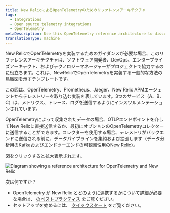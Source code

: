 ```yaml
---
title: New RelicによるOpenTelemetryのためのリファレンスアーキテクチャ
tags:
  - Integrations
  - Open source telemetry integrations
  - OpenTelemetry
metaDescription: Use this OpenTelemetry reference architecture to discuss New Relic implementations with your team.
translationType: machine
---
```



New RelicでOpenTelemetryを実装するためのガイダンスが必要な場合、このリファレンスアーキテクチャは、ソフトウェア開発者、DevOps、エンタープライズアーキテクト、およびテクノロジーマネージャーがプロジェクトで協力するのに役立ちます。これは、NewRelicでOpenTelemetryを実装する一般的な方法の鳥瞰図を示すテンプレートです。

この図は、OpenTelemetry、Prometheus、Jaeger、New Relic APMエージェントからテレメトリーを取り込む実装を表しています。3つのサービス（A、B、C）は、メトリクス、トレース、ログを送信するようにインスツルメンテーションされています。

OpenTelemetryによって収集されたデータの場合、OTLPエンドポイントを介してNew Relicに直接送信するか、最初にオプションのOpenTelemetryコレクターに送信することができます。コレクターを使用する場合、テレメトリがバックエンドに送信される前に、データパイプラインを集約および拡張します（データ分析用のKafkaおよびエンドツーエンドの可観測性用のNew Relic）。

図をクリックすると拡大表示されます。

<img
  title="Diagram showing a reference architecture for OpenTelemetry and New Relic"
  alt="Diagram showing a reference architecture for OpenTelemetry and New Relic"
  src={moreintegrationsOtelRefArch}
/>

次は何ですか？

* OpenTelemetry が New Relic とどのように連携するかについて詳細が必要な場合は、 [のベストプラクティス](/docs/more-integrations/open-source-telemetry-integrations/opentelemetry/opentelemetry-concepts) をご覧ください。
* セットアップを始めるには、 [クイックスタート](/docs/more-integrations/open-source-telemetry-integrations/opentelemetry/opentelemetry-quick-start) をご覧ください。